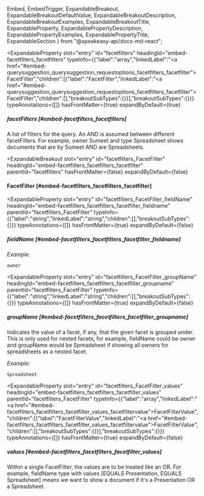   Embed,
  EmbedTrigger,
  ExpandableBreakout,
  ExpandableBreakoutDefaultValue,
  ExpandableBreakoutDescription,
  ExpandableBreakoutExamples,
  ExpandableBreakoutTitle,
  ExpandableProperty,
  ExpandablePropertyDescription,
  ExpandablePropertyExamples,
  ExpandablePropertyTitle,
  ExpandableSection
} from "@speakeasy-api/docs-md-react";

<ExpandableSection>

<ExpandableProperty
  slot="entry"
  id="facetfilters"
  headingId="embed-facetfilters_facetfilters"
  typeInfo={{"label":"array","linkedLabel":"<a href=\"#embed-querysuggestion_querysuggestion_requestoptions_facetfilters_facetfilter\">FacetFilter</a>","children":[{"label":"FacetFilter","linkedLabel":"<a href=\"#embed-querysuggestion_querysuggestion_requestoptions_facetfilters_facetfilter\">FacetFilter</a>","children":[],"breakoutSubTypes":{}}],"breakoutSubTypes":{}}}
  typeAnnotations={[]}
  hasFrontMatter={true}
  expandByDefault={true}
>

<ExpandablePropertyTitle slot="title">

##### facetFilters [#embed-facetfilters_facetfilters]

</ExpandablePropertyTitle>

<ExpandablePropertyDescription slot="description">

A list of filters for the query. An AND is assumed between different facetFilters. For example, owner Sumeet and type Spreadsheet shows documents that are by Sumeet AND are Spreadsheets.

</ExpandablePropertyDescription>

</ExpandableProperty>

<ExpandableBreakout
  slot="entry"
  id="facetfilters_FacetFilter"
  headingId="embed-facetfilters_facetfilters_facetfilter"
  parentId="facetfilters"
  hasFrontMatter={false}
  expandByDefault={false}
>

<ExpandableBreakoutTitle slot="title">

#### FacetFilter [#embed-facetfilters_facetfilters_facetfilter]

</ExpandableBreakoutTitle>

<ExpandableBreakoutDescription slot="description">

</ExpandableBreakoutDescription>

<ExpandableBreakoutExamples slot="examples">

</ExpandableBreakoutExamples>

<ExpandableBreakoutDefaultValue slot="defaultValue">

</ExpandableBreakoutDefaultValue>

</ExpandableBreakout>

<ExpandableProperty
  slot="entry"
  id="facetfilters_FacetFilter_fieldName"
  headingId="embed-facetfilters_facetfilters_facetfilter_fieldname"
  parentId="facetfilters_FacetFilter"
  typeInfo={{"label":"string","linkedLabel":"string","children":[],"breakoutSubTypes":{}}}
  typeAnnotations={[]}
  hasFrontMatter={true}
  expandByDefault={false}
>

<ExpandablePropertyTitle slot="title">

##### fieldName [#embed-facetfilters_facetfilters_facetfilter_fieldname]

</ExpandablePropertyTitle>

<ExpandablePropertyExamples slot="examples">

_Example:_

```
owner
```

</ExpandablePropertyExamples>

</ExpandableProperty>

<ExpandableProperty
  slot="entry"
  id="facetfilters_FacetFilter_groupName"
  headingId="embed-facetfilters_facetfilters_facetfilter_groupname"
  parentId="facetfilters_FacetFilter"
  typeInfo={{"label":"string","linkedLabel":"string","children":[],"breakoutSubTypes":{}}}
  typeAnnotations={[]}
  hasFrontMatter={true}
  expandByDefault={false}
>

<ExpandablePropertyTitle slot="title">

##### groupName [#embed-facetfilters_facetfilters_facetfilter_groupname]

</ExpandablePropertyTitle>

<ExpandablePropertyDescription slot="description">

Indicates the value of a facet, if any, that the given facet is grouped under. This is only used for nested facets, for example, fieldName could be owner and groupName would be Spreadsheet if showing all owners for spreadsheets as a nested facet.

</ExpandablePropertyDescription>

<ExpandablePropertyExamples slot="examples">

_Example:_

```
Spreadsheet
```

</ExpandablePropertyExamples>

</ExpandableProperty>

<ExpandableProperty
  slot="entry"
  id="facetfilters_FacetFilter_values"
  headingId="embed-facetfilters_facetfilters_facetfilter_values"
  parentId="facetfilters_FacetFilter"
  typeInfo={{"label":"array","linkedLabel":"<a href=\"#embed-facetfilters_facetfilters_facetfilter_values_facetfiltervalue\">FacetFilterValue</a>","children":[{"label":"FacetFilterValue","linkedLabel":"<a href=\"#embed-facetfilters_facetfilters_facetfilter_values_facetfiltervalue\">FacetFilterValue</a>","children":[],"breakoutSubTypes":{}}],"breakoutSubTypes":{}}}
  typeAnnotations={[]}
  hasFrontMatter={true}
  expandByDefault={false}
>

<ExpandablePropertyTitle slot="title">

##### values [#embed-facetfilters_facetfilters_facetfilter_values]

</ExpandablePropertyTitle>

<ExpandablePropertyDescription slot="description">

Within a single FacetFilter, the values are to be treated like an OR. For example, fieldName type with values [EQUALS Presentation, EQUALS Spreadsheet] means we want to show a document if it's a Presentation OR a Spreadsheet.

</ExpandablePropertyDescription>

<Embed slot="embed">

<EmbedTrigger slot="trigger" embedTitle="values" triggerText="View values details">

<Embedvalues />

</EmbedTrigger>

</Embed>

</ExpandableProperty>

</ExpandableSection>